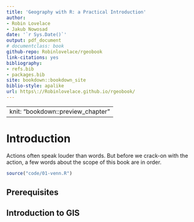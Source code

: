 ```yaml
--- 
title: 'Geography with R: a Practical Introduction'
author:
- Robin Lovelace
- Jakub Nowosad
date: '`r Sys.Date()`'
output: pdf_document
# documentclass: book
github-repo: Robinlovelace/rgeobook
link-citations: yes
bibliography:
- refs.bib
- packages.bib
site: bookdown::bookdown_site
biblio-style: apalike
url: https\://Robinlovelace.github.io/rgeobook/
---
```


---
knit: "bookdown::preview_chapter"
---

# Introduction {#intro}

<!-- Uncomment when it becomes a book -->
<!-- This book exists at the intersection between two vast subjects, Geography and R (Figure \@ref(fig:venn)). -->
<!-- It would make little sense to attempt a comprehensive coverage of either within a this book: this is a practical book. -->
<!-- This means that we will learn to *do* Geography, not talk about Geography, with R. -->

Actions often speak louder than words.
But before we crack-on with the action, a few words about the scope of this book are in order.

```r
source("code/01-venn.R")
```



## Prerequisites {-}

<!-- 
- r, rstudio, gdal, proj4, geos, udunits 
- r packages sf, raster, etc.
- datasets 
-->

## Introduction to GIS

<!-- 
- what's R
- what's GIS
- GIS data models (vector vs raster)
- coordinate reference system - CRS
- GIS data formats
- GDAL, GEOS, PROJ4
- GIS R package
- GIS beyond R 
-->